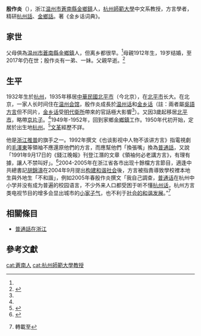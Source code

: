 '''殷作炎'''（{{bd|1932年|||}}），浙江[[温州市|温州市]][[蒼南縣|蒼南縣]][[金鄉鎮_(蒼南縣)|金鄉鎮]]人，[[杭州師範大學|杭州師範大學]]中文系教授，方言學者，精研[[杭州話|杭州話]]、[[金鄉話|金鄉話]]。著《金乡话词典》。

==家世==
父母俱為[[温州市|温州市]][[蒼南縣|蒼南縣]][[金鄉鎮_(蒼南縣)|金鄉鎮]]人，但离乡都很早。<ref name="金乡话词典自序"/>母親1912年生，19岁结婚，至2017年仍在世；殷作炎有一弟、一妹。父親早逝。<ref name="hangzhou">{{cite news|title=书香门第里的四世同堂,105岁老母亲是全家人的骄傲|publisher=[[杭州日报|杭州日报]]|author=刘奕汝,史洁|date=2017-03-17|archiveurl=https://web.archive.org/web/20200908000507/https://hznews.hangzhou.com.cn/shehui/content/2017-03/17/content_6493549.htm|url=https://hznews.hangzhou.com.cn/shehui/content/2017-03/17/content_6493549.htm|archivedate=2020-09-08|accessdate=2020-09-08|dead-url=no}}</ref>

==生平==

1932年生於[[杭州|杭州]]，1935年移居[[中華民國北平市|中華民國北平市]]（今北京），在[[北平市|北平市]]长大。在北京，一家人长时间住在[[温州会馆|温州会馆]]，殷作炎成長於[[温州话|温州话]]和[[金乡话|金乡话]]（註：兩者屬[[吳語方言|吳語方言]]但不同片，[[金乡话|金乡话]]受[[明代|明代]][[衛所|衛所]]帶來的官話極大影響<ref name="金乡话词典自序"/>）。又因3歲起移居[[北平市|北平市]]，略帶[[京片子|京片子]]。<ref name="hangzhou"/>1949年-1952年，回到家鄉[[金鄉鎮_(蒼南縣)|金鄉鎮]]工作。1950年代初开始，定居於出生地[[杭州|杭州]]。<ref name="金乡话词典自序">{{cite journal|title=金乡话词典：自序和引论|url=http://www.hanyushi.zju.edu.cn/attachments/old/20071019134735180.pdf|archiveurl=https://web.archive.org/web/20200908000245/http://www.hanyushi.zju.edu.cn/attachments/old/20071019134735180.pdf|journal=《汉语史研究中心简报》|date=2007年4月|issue=1|page=118|archivedate=2020-09-08|access-date=2020-09-08|dead-url=yes}}</ref>[[文革|文革]]經歷不詳。

他是[[浙江推普|浙江推普]]的旗手之一。1992年撰文《也谈影视中人物不该讲方言》指電視劇的[[毛澤東|毛澤東]]等領袖不應還原他們的方言，而應幫他們「換張嘴」換為[[普通話|普通話]]，又說「1991年9月17日的《錢江晚報》刊登江潛的文章《領袖何必老講方言》，有理有據，讓人不禁叫好」。<ref>{{cite journal|journal=《语文建设》|title=也谈影视中人物不该讲方言|date=1992|issue=2|author=殷作炎|url=http://www.cqvip.com/qk/81729x/199202/1005146010.html}}</ref>2004-2005年在浙江省各市出现十餘檔方言節目，適逢中共總書記[[胡錦濤|胡錦濤]]在2004年9月提出[[构建和谐社会|构建和谐社会]]後，方言被指責導致學校裡本地生與外地生「不和諧」，例如2005年春殷作炎撰文「我自己調查，[[普通话|普通话]]在杭州中小学并没有成为普遍的校园语言，不少外来人口都受困于听不懂[[杭州话|杭州话]]，杭州方言类电视节目的增多会显出城市的[[小家子气|小家子气]]，也不利于[[和諧社會|社会的和谐发展]]。”<ref name="浙江日报2005-04-07">{{cite news|date=2005-04-07|publisher=《[[浙江日报|浙江日报]]》|title=標題不詳}} 轉載至{{cite news|date=2005-09-02|title=方言类节目引出的争议|author=|publisher=[[中華人民共和國教育部|中華人民共和國教育部]]官網|url=http://www.moe.gov.cn/jyb_xwfb/xw_ft/moe_46/moe_1055/tnull_11947.html|archiveurl=https://web.archive.org/web/20200903090924/http://www.moe.gov.cn/jyb_xwfb/xw_ft/moe_46/moe_1055/tnull_11947.html|archivedate=2020-09-03}}</ref>

==相關條目==
*[[普通話在浙江|普通話在浙江]]

==參考文獻==
{{REFLIST}}
[[cat:蒼南人|cat:蒼南人]]
[[cat:杭州師範大學教授|cat:杭州師範大學教授]]